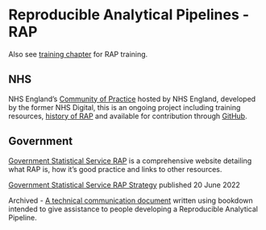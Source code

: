 # Reproducible Analytical Pipelines - RAP {#RAP}

Also see [training chapter](#rap-training) for RAP training.

## NHS

NHS England's [Community of Practice](https://nhsdigital.github.io/rap-community-of-practice/) hosted by NHS England, developed by the former NHS Digital, this is an ongoing project including training resources, [history of RAP](https://nhsdigital.github.io/rap-community-of-practice/introduction_to_RAP/history_of_RAP/) and available for contribution through [GitHub](https://github.com/NHSDigital/rap-community-of-practice).

## Government

[Government Statistical Service RAP](https://gss.civilservice.gov.uk/reproducible-analytical-pipelines/) is a comprehensive website detailing what RAP is, how it's good practice and links to other resources.

[Government Statistical Service RAP Strategy](https://analysisfunction.civilservice.gov.uk/policy-store/reproducible-analytical-pipelines-strategy/) published 20 June 2022

Archived - [A technical communication document](https://ukgovdatascience.github.io/rap_companion/) written using bookdown intended to give assistance to people developing a Reproducible Analytical Pipeline.
